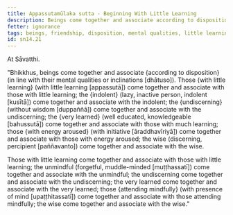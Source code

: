 ```yaml
---
title: Appassutamūlaka sutta - Beginning With Little Learning
description: Beings come together and associate according to disposition. Those with little learning come together and associate with those with little learning; and other pairs of dispositions are mentioned.
fetter: ignorance
tags: beings, friendship, disposition, mental qualities, little learning, procrastination, undiscerning, very learned, aroused energy, attending mindfully, wise, sn, sn12-21, sn14
id: sn14.21
---
```


At Sāvatthi.

"Bhikkhus, beings come together and associate \{according to disposition} (in line with their mental qualities or inclinations [dhātuso]). Those \{with little learning} (with little learning [appassutā]) come together and associate with those with little learning; the \{indolent} (lazy, inactive person, indolent [kusītā]) come together and associate with the indolent; the \{undiscerning} (without wisdom [duppaññā]) come together and associate with the undiscerning; the \{very learned} (well educated, knowledgeable [bahussutā]) come together and associate with those with much learning; those \{with energy aroused} (with initiative [āraddhavīriyā]) come together and associate with those with energy aroused; the wise (discerning, percipient [paññavanto]) come together and associate with the wise.

Those with little learning come together and associate with those with little learning; the unmindful (forgetful, muddle-minded [muṭṭhassatī]) come together and associate with the unmindful; the undiscerning come together and associate with the undiscerning; the very learned come together and associate with the very learned; those \{attending mindfully} (with presence of mind [upaṭṭhitassatī]) come together and associate with those attending mindfully; the wise come together and associate with the wise."